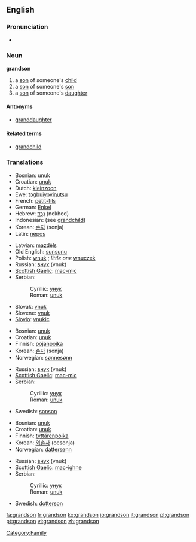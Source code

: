 ==English==

===Pronunciation===
*{{audio|en-us-grandson.ogg|Audio (US)}}

===Noun===
'''grandson'''

# a [[son]] of someone's [[child]]
# a [[son]] of someone's [[son]]
# a [[son]] of someone's [[daughter]]

====Antonyms====
* [[granddaughter]]

====Related terms====
* [[grandchild]]

===Translations===
{{rfc-level|Translations at L3+ (AutoFormat would have corrected level of Translations)}}
{{trans-top|son of someone's child}}
*Bosnian: [[unuk#Bosnian|unuk]] {{m}}
*Croatian: [[unuk#Croatian|unuk]] {{m}}
*Dutch: [[kleinzoon]] {{m}}
*Ewe: [[tɔgbuiyɔviŋutsu]]
*French: [[petit-fils]] {{m}}
*German: [[Enkel]] {{m}}
*Hebrew: [[נכד|נֶכֶד]] (nekhed) {{m}}
*Indonesian: (see [[grandchild]])
*Korean: [[손자]] (sonja)
*Latin: [[nepos]] {{m}}
{{trans-mid}}
*Latvian: [[mazdēls]] {{m}}
*Old English: [[sunsunu]]
*Polish: [[wnuk]] {{m}}; ''little one'' [[wnuczek]] {{m}}
*Russian: [[внук]] (vnuk) {{m}}
*[[Scottish Gaelic]]: [[mac-mic]] {{m}}
*Serbian:
*:Cyrillic: [[унук#Serbian|унук]] {{m}}
*:Roman: [[unuk#Serbian|unuk]] {{m}}
*Slovak: [[vnuk#Slovak|vnuk]] {{m}}
*Slovene: [[vnuk]] {{m}}
*[[Slovio]]: [[vnukic]]
{{trans-bottom}}

{{trans-top|son of someone's son}}
*Bosnian: [[unuk#Bosnian|unuk]] {{m}}
*Croatian: [[unuk#Croatian|unuk]] {{m}}
*Finnish: [[pojanpoika]]
*Korean: [[손자]] (sonja)
*Norwegian: [[sønnesønn]]
{{trans-mid}}
*Russian: [[внук]] (vnuk) {{m}}
*[[Scottish Gaelic]]: [[mac-mic]] {{m}}
*Serbian:
*:Cyrillic: [[унук#Serbian|унук]] {{m}}
*:Roman: [[unuk#Serbian|unuk]] {{m}}
*Swedish: [[sonson]] {{c}}
{{trans-bottom}}

{{trans-top|son of someone's daughter}}
*Bosnian: [[unuk#Bosnian|unuk]] {{m}}
*Croatian: [[unuk#Croatian|unuk]] {{m}}
*Finnish: [[tyttärenpoika]]
*Korean: [[외손자]] (oesonja)
*Norwegian: [[dattersønn]]
{{trans-mid}}
*Russian: [[внук]] (vnuk) {{m}}
*[[Scottish Gaelic]]: [[mac-ighne]] {{m}}
*Serbian:
*:Cyrillic: [[унук#Serbian|унук]] {{m}}
*:Roman: [[unuk#Serbian|unuk]] {{m}}
*Swedish: [[dotterson]] {{c}}
{{trans-bottom}}

[[Category:Family]]

[[fa:grandson]]
[[fr:grandson]]
[[ko:grandson]]
[[io:grandson]]
[[it:grandson]]
[[pl:grandson]]
[[pt:grandson]]
[[vi:grandson]]
[[zh:grandson]]